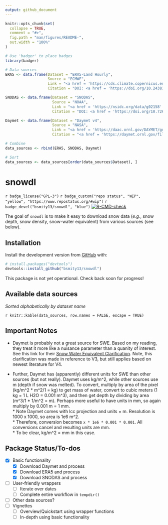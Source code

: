 ```yaml
---
output: github_document
---
```


<!-- README.md is generated from README.Rmd. Please edit that file -->

```r
knitr::opts_chunk$set(
  collapse = TRUE,
  comment = "#>",
  fig.path = "man/figures/README-",
  out.width = "100%"
)

# Use 'badger' to place badges
library(badger)
```


```r
# Data sources
ERA5 <- data.frame(Dataset = "ERA5-Land Hourly",
                   Source = "ECMWF",
                   Link = "<a href = 'https://cds.climate.copernicus.eu/cdsapp#!/dataset/10.24381/cds.e2161bac?tab=overview' target='_blank' rel='noopener noreferrer'>ERA5-Land</a>",
                   Citation = "DOI: <a href = 'https://doi.org/10.24381/cds.e2161bac' target='_blank' rel='noopener noreferrer'>10.24381/cds.e2161bac</a>")

SNODAS <- data.frame(Dataset = "SNODAS",
                     Source = "NOAA",
                     Link = "<a href = 'https://nsidc.org/data/g02158' target='_blank' rel='noopener noreferrer'>NSIDC</a>",
                     Citation = "DOI: <a href = 'https://doi.org/10.7265/N5TB14TC' target='_blank' rel='noopener noreferrer'>10.7265/N5TB14TC</a>")

Daymet <- data.frame(Dataset = "Daymet v4",
                     Source = "NASA",
                     Link = "<a href = 'https://daac.ornl.gov/DAYMET/guides/Daymet_Daily_V4.html' target='_blank' rel='noopener noreferrer'>ORNL DAAC</a>",
                     Citation = "<a href = 'https://daymet.ornl.gov/files/Thornton_Daymet_V4_submitted_2021-01-20.pdf' target='_blank' rel='noopener noreferrer'>Thornton et al. 2020</a>")

# Combine
data_sources <- rbind(ERA5, SNODAS, Daymet)

# Sort
data_sources <- data_sources[order(data_sources$Dataset), ]
```
# snowdl

<!-- badges: start -->
`r badge_license("GPL-3")`
`r badge_custom("repo status", "WIP", "yellow", "https://www.repostatus.org/#wip")`
`r badge_devel("bsmity13/snowdl", "blue")`
[![R-CMD-check](https://github.com/bsmity13/snowdl/workflows/R-CMD-check/badge.svg)](https://github.com/bsmity13/snowdl/actions)
<!-- badges: end -->

The goal of `snowdl` is to make it easy to download snow data (*e.g.*, snow depth, snow density, snow-water equivalent) from various sources (see below).

## Installation

Install the development version from [GitHub](https://github.com/bsmity13/snowdl) with:

``` r
# install.packages("devtools")
devtools::install_github("bsmity13/snowdl")
```
This package is not yet operational. Check back soon for progress!

## Available data sources

*Sorted alphabetically by dataset name*

`r knitr::kable(data_sources, row.names = FALSE, escape = TRUE)`

## Important Notes

  *   Daymet is probably not a great source for SWE. Based on my reading, they treat it more like a nuisance parameter than a quanity of interest. See this link for their [Snow Water Equivalent Clarification](https://daac.ornl.gov/DAYMET/guides/Daymet_V3_CFMosaics.html#qualityassess). Note, this clarification was made in reference to V3, but still applies based on newest literature for V4.
  
  *   Further, Daymet has (apparently) different units for SWE than other sources (but not really). Daymet uses kg/m^2, while other sources use m (depth if snow was melted). To convert, multiply by area of the pixel (kg/m^2 * m^2/1 = kg) to get mass of water, convert to cubic meters (1 kg = 1 L H2O = 0.001 m^3), and then get depth by dividing by area (m^3/1 * 1/m^2 = m). Perhaps more useful to have units in mm, so again multiply by 0.001 m = 1 mm.  
    *  Note Daymet comes with lcc projection and units = m. Resolution is 1000 x 1000, so area is 1e6 m^2.  
    *  Therefore, conversion becomes `x * 1e6 * 0.001 * 0.001`. All conversions cancel and resulting units are mm.  
    *  To be clear, kg/m^2 = mm in this case.
    
## Package Status/To-dos

  - [x] Basic functionality  
    - [x] Download Daymet and process
    - [x] Download ERA5 and process
    - [x] Download SNODAS and process
  - [ ] User-friendly wrappers
    - [ ] Iterate over dates
    - [ ] Complete entire workflow in `tempdir()`
  - [ ] Other data sources?
  - [ ] Vignettes
    - [ ] Overview/Quickstart using wrapper functions
    - [ ] In-depth using basic functionality  
    
  
